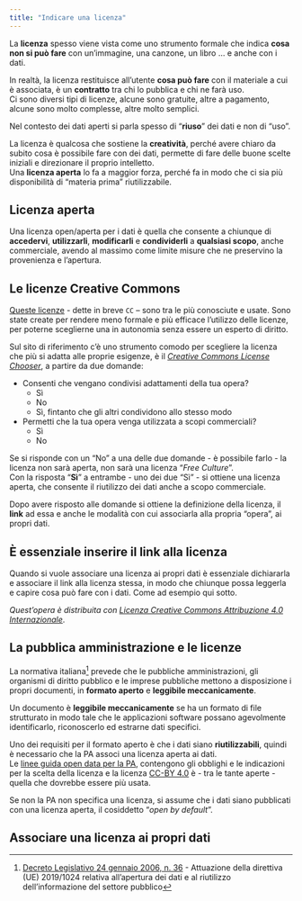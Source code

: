 ```yaml
---
title: "Indicare una licenza"
---
```


La **licenza** spesso viene vista come uno strumento formale che indica **cosa non si può fare** con un'immagine, una canzone, un libro ... e anche con i dati.

In realtà, la licenza restituisce all'utente **cosa può fare** con il materiale a cui è associata, è un **contratto** tra chi lo pubblica e chi ne farà uso.<br>
Ci sono diversi tipi di licenze, alcune sono gratuite, altre a pagamento, alcune sono molto complesse, altre molto semplici.

::: aside
Nel contesto dei dati aperti si parla spesso di "**riuso**" dei dati e non di "uso".
:::

La licenza è qualcosa che sostiene la **creatività**, perché avere chiaro da subito cosa è possibile fare con dei dati, permette di fare delle buone scelte iniziali e direzionare il proprio intelletto.<br>
Una **licenza aperta** lo fa a maggior forza, perché fa in modo che ci sia più disponibilità di "materia prima" riutilizzabile.

::: {.callout-note}
## Licenza aperta

Una licenza open/aperta per i dati è quella che consente a chiunque di **accedervi**, **utilizzarli**, **modificarli** e **condividerli** a **qualsiasi scopo**, anche commerciale, avendo al massimo come limite misure che ne preservino la provenienza e l'apertura.
:::

## Le licenze Creative Commons

[Queste licenze](https://creativecommons.org/) - dette in breve `CC` -- sono tra le più conosciute e usate. Sono state create per rendere meno formale e più efficace l'utilizzo delle licenze, per poterne sceglierne una in autonomia senza essere un esperto di diritto.

Sul sito di riferimento c'è uno strumento comodo per scegliere la licenza che più si adatta alle proprie esigenze, è il [*Creative Commons License Chooser*](https://creativecommons.org/choose/?lang=it), a partire da due domande:

- Consenti che vengano condivisi adattamenti della tua opera?
  - Sì
  - No
  - Sì, fintanto che gli altri condividono allo stesso modo
- Permetti che la tua opera venga utilizzata a scopi commerciali?
  - Sì
  - No

Se si risponde con un "No" a una delle due domande - è possibile farlo - la licenza non sarà aperta, non sarà una licenza "*Free Culture*".<br>
Con la risposta "**Sì**" a entrambe - uno dei due "Sì" - si ottiene una licenza aperta, che consente il riutilizzo dei dati anche a scopo commerciale.

Dopo avere risposto alle domande si ottiene la definizione della licenza, il **link** ad essa e anche le modalità con cui associarla alla propria "opera", ai propri dati.

::: {.callout-tip}
## È essenziale inserire il link alla licenza

Quando si vuole associare una licenza ai propri dati è essenziale dichiararla e associare il link alla licenza stessa, in modo che chiunque possa leggerla e capire cosa può fare con i dati. Come ad esempio qui sotto.

*Quest'opera è distribuita con [Licenza Creative Commons Attribuzione 4.0 Internazionale](https://creativecommons.org/licenses/by/4.0/deed.it)*.
:::


## La pubblica amministrazione e le licenze

La normativa italiana[^decretoDatiAperti] prevede che le pubbliche amministrazioni, gli organismi di diritto pubblico e le imprese pubbliche mettono a disposizione i propri documenti, in **formato aperto** e **leggibile meccanicamente**.

::: aside
Un documento è **leggibile meccanicamente** se ha un formato di file strutturato in modo tale che le applicazioni software possano agevolmente identificarlo, riconoscerlo ed estrarne dati specifici.
:::

Uno dei requisiti per il formato aperto è che i dati siano **riutilizzabili**, quindi è necessario che la PA associ una licenza aperta ai dati.<br>
Le [linee guida open data per la PA](https://docs.italia.it/AgID/documenti-in-consultazione/lg-opendata-docs/it/bozza/aspetti-legali-e-di-costo/licenze-e-condizioni-di-riutilizzo.html), contengono gli obblighi e le indicazioni per la scelta della licenza e la licenza [CC-BY 4.0](https://creativecommons.org/licenses/by/4.0/deed.it) è - tra le tante aperte - quella che dovrebbe essere più usata.

Se non la PA non specifica una licenza, si assume che i dati siano pubblicati con una licenza aperta, il cosiddetto "*open by default*".

## Associare una licenza ai propri dati


[^decretoDatiAperti]: [Decreto Legislativo 24 gennaio 2006, n. 36](https://www.normattiva.it/uri-res/N2Ls?urn:nir:stato:decreto.legislativo:2006-01-24;36!vig) - Attuazione della direttiva (UE) 2019/1024 relativa all'apertura dei dati e al riutilizzo dell'informazione del settore pubblico
